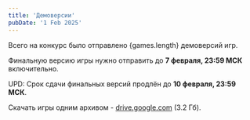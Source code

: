 ```yaml
---
title: 'Демоверсии'
pubDate: '1 Feb 2025'
---
```



Всего на конкурс было отправлено {games.length} демоверсий игр.

Финальную версию игры нужно отправить до **7 февраля, 23:59 МСК** включительно.

UPD: Срок сдачи финальных версий продлён до **10 февраля, 23:59 МСК**.

Скачать игры одним архивом - [drive.google.com](https://drive.google.com/file/d/18PmkhquKhkex-8Dp7hp1S0T6bgUxepna/view?usp=sharing) (3.2 Гб).

<GamesList gamesList={games} />
